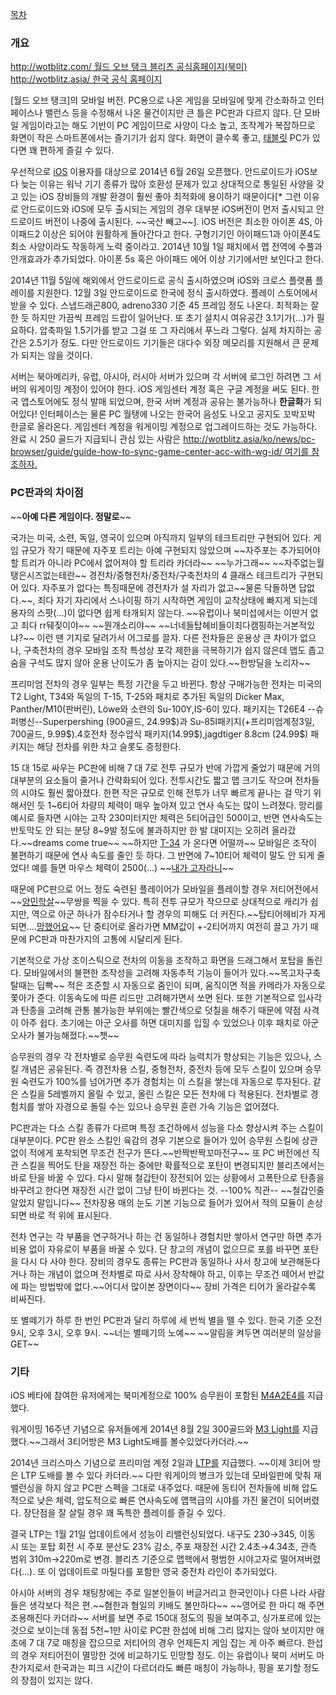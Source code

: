 [[목차]]

=== 개요 ===

[[http://wotblitz.com/ 월드 오브 탱크 블리츠 공식홈페이지(북미)]] [[http://wotblitz.asia/ 한국 공식 홈페이지]] 

[월드 오브 탱크]의 모바일 버전. PC용으로 나온 게임을 모바일에 맞게 간소화하고 인터페이스나 밸런스 등을 수정해서 나온 물건이지만 큰 틀은 PC판과 다르지 않다. 단 모바일 게임이라고는 해도 기반이 PC 게임이므로 사양이 다소 높고, 조작계가 복잡하므로 화면이 작은 스마트폰에서는 즐기기가 쉽지 않다. 화면이 클수록 좋고, [[태블릿]] PC가 있다면 꽤 편하게 즐길 수 있다.

우선적으로 [[iOS]] 이용자를 대상으로 2014년 6월 26일 오픈했다. 안드로이드가 iOS보다 늦는 이유는 워낙 기기 종류가 많아 호환성 문제가 있고 상대적으로 통일된 사양을 갖고 있는 iOS 장비들의 개발 환경이 훨씬 좋아 최적화에 용이하기 때문이다[* 그런 이유로 안드로이드와 iOS에 모두 출시되는 게임의 경우 대부분 iOS버전이 먼저 출시되고 안드로이드 버전이 나중에 출시된다. ~~국산 빼고~~]. iOS 버전은 최소한 아이폰 4S, 아이패드2 이상은 되어야 원활하게 돌아간다고 한다. 구형기기인 아이패드1과 아이폰4도 최소 사양이라도 작동하게 노력 중이라고. 2014년 10월 1일 패치에서 맵 전역에 수풀과 안개효과가 추가되었다. 아이폰 5s 혹은 아이패드 에어 이상 기기에서만 보인다고 한다.

2014년 11월 5일에 해외에서 안드로이드로 공식 출시하였으며 iOS와 크로스 플랫폼 플레이를 지원한다. 12월 3일 안드로이드로 한국에 정식 출시하였다. 플레이 스토어에서 받을 수 있다. 스냅드래곤800, adreno330 기준 45 프레임 정도 나온다. 최적화는 잘한 듯 하지만 가끔씩 프레임 드랍이 일어난다. 또 초기 설치시 여유공간 3.1기가(...)가 필요하다. 압축파일 1.5기가를 받고 그걸 또 그 자리에서 푸느라 그렇다. 실제 차지하는 공간은 2.5기가 정도. 다만 안드로이드 기기들은 대다수 외장 메모리를 지원해서 큰 문제가 되지는 않을 것이다.

서버는 북아메리카, 유럽, 아시아, 러시아 서버가 있으며 각 서버에 로그인 하려면 그 서버의 워게이밍 계정이 있어야 한다. iOS 게임센터 계정 혹은 구글 계정을 써도 된다. 한국 앱스토어에도 정식 발매 되었으며, 한국 서버 계정과 공유는 불가능하나 '''한글화'''가 되어있다! 인터페이스는 물론 PC 월탱에 나오는 한국어 음성도 나오고 공지도 꼬박꼬박 한글로 올라온다. 게임센터 계정을 워게이밍 계정으로 업그레이드하는 것도 가능하다. 완료 시 250 골드가 지급되니 관심 있는 사람은 [[http://wotblitz.asia/ko/news/pc-browser/guide/guide-how-to-sync-game-center-acc-with-wg-id/ 여기를 참조하자.]]

=== PC판과의 차이점 ===

~~'''아예 다른 게임이다. 정말로'''~~

국가는 미국, 소련, 독일, 영국이 있으며 아직까지 일부의 테크트리만 구현되어 있다. 게임 규모가 작기 때문에 자주포 트리는 아예 구현되지 않았으며 ~~자주포는 추가되어야할 트리가 아니라 PC에서 없어져야 할 트리라 카더라~~ ~~누가그래~~ ~~자주없는월탱은시즈없는테란~~ 경전차/중형전차/중전차/구축전차의 4 클래스 테크트리가 구현되어 있다. 자주포가 없다는 특징때문에 경전차가 설 자리가 없고~~물론 닥돌하면 답없다.~~, 죄다 자기 자리에서 스나이핑 하기 시작하면 게임이 교착상태에 빠지게 되는데 용자의 스팟(...)이 없다면 쉽게 타개되지 않는다. ~~유럽이나 북미섭에서는 이딴거 없고 죄다 rr뒈짖이야~~ ~~뭔개소리야~~ ~~너네들탑헤비들이죄다캠핑하는거본적있냐?~~ 이런 땐 기지로 달려가서 어그로를 끌자. 다른 전차들은 운용상 큰 차이가 없으나, 구축전차의 경우 모바일 조작 특성상 포각 제한을 극복하기가 쉽지 않은데 맵도 좁고 숨을 구석도 많지 않아 운용 난이도가 좀 높아지는 감이 있다.~~한방딜을 노리자~~

프리미엄 전차의 경우 일부는 특정 기간을 두고 바뀐다. 항상 구매가능한 전차는 미국의 T2 Light, T34와 독일의 T-15, T-25와 패치로 추가된 독일의 Dicker Max, Panther/M10(판버린), Löwe와 소련의 Su-100Y,IS-6이 있다. 패키지는 T26E4 --슈퍼병신--Superpershing (900골드, 24.99$)과 Su-85I패키지(+프리미엄계정3일, 700골드, 9.99$).4호전차 정수압식 패키지(14.99$),jagdtiger 8.8cm (24.99$) 패키지는 해당 전차를 위한 차고 슬롯도 증정한다.

15 대 15로 싸우는 PC판에 비해 7 대 7로 전투 규모가 반에 가깝게 줄었기 때문에 거의 대부분의 요소들이 줄거나 간략화되어 있다. 전투시간도 짧고 맵 크기도 작으며 전차들의 시야도 훨씬 짧아졌다. 한편 작은 규모로 인해 전투가 너무 빠르게 끝나는 걸 막기 위해서인 듯 1~6티어 차량의 체력이 매우 높아져 있고 연사 속도는 많이 느려졌다. 망리를 예시로 들자면 시야는 고작 230미터지만 체력은 5티어급인 500이고, 반면 연사속도는 반토막도 안 되는 분당 8~9발 정도에 불과하지만 한 발 대미지는 오히려 올라갔다.~~dreams come true~~ ~~하지만 [[T-34]] 가 온다면 어떨까~~ 모바일은 조작이 불편하기 때문에 연사 속도를 줄인 듯 하다. 그 반면에 7~10티어 체력이 말도 안 되게 줄었다! 예를 들면 마우스 체력이 2500(...) ~~[[내가 고자라니]]~~

때문에 PC판으로 어느 정도 숙련된 플레이어가 모바일을 플레이할 경우 저티어전에서 ~~[[양민학살]]~~무쌍을 찍을 수 있다. 특히 전투 규모가 작으므로 상대적으로 캐리가 쉽지만, 역으로 아군 하나가 잠수타거나 할 경우의 피해도 더 커진다.~~탑티어헤비가 자게되면....[[망했어요]]~~ 단 중티어로 올라가면 MM값이 +-2티어까지 여전히 끌고 가기 때문에 PC판과 마찬가지의 고통에 시달리게 된다.

기본적으로 가상 조이스틱으로 전차의 이동을 조작하고 화면을 드래그해서 포탑을 돌린다. 모바일에서의 불편한 조작성을 고려해 자동추적 기능이 들어가 있다.~~목고자구축탈때는 딥빡~~ 적은 조준할 시 자동으로 줌인이 되며, 움직이면 적을 카메라가 자동으로 쫓아가 준다. 이동속도에 따른 리드만 고려해가면서 쏘면 된다. 또한 기본적으로 입사각과 탄종을 고려해 관통 불가능한 부위에는 빨간색으로 덧칠을 해주기 때문에 약점 사격이 아주 쉽다. 초기에는 아군 오사를 하면 대미지를 입힐 수 있었으나 이후 패치로 아군 오사가 불가능해졌다.~~쳇~~

승무원의 경우 각 전차별로 승무원 숙련도에 따라 능력치가 향상되는 기능은 있으나, 스킬 개념은 공유된다. 즉 경전차용 스킬, 중형전차, 중전차 등에 모두 스킬이 있으며 승무원 숙련도가 100%를 넘어가면 추가 경험치는 이 스킬을 쌓는데 자동으로 투자된다. 같은 스킬을 5레벨까지 올릴 수 있고, 올린 스킬은 모든 전차에 다 적용된다. 전차별로 경험치를 쌓아 자경으로 돌릴 수는 있으나 승무원 훈련 가속 기능은 없어졌다.

PC판과는 다소 스킬 종류가 다르며 특정 조건하에서 성능을 다소 향상시켜 주는 스킬이 대부분이다. PC판 완소 스킬인 육감의 경우 기본으로 들어가 있어 승무원 스킬에 상관 없이 적에게 포착되면 무조건 전구가 뜬다.~~반짝반짝꼬마전구~~ 또 PC 버전에선 직관 스킬을 찍어도 탄을 재장전 하는 중에만 확률적으로 포탄이 변경되지만 블리츠에서는 바로 탄을 바꿀 수 있다. 다시 말해 철갑탄이 장전되어 있는 상황에서 고폭탄으로 탄종을 바꾸려고 한다면 재장전 시간 없이 그냥 탄이 바뀐다는 것. --100% 직관-- ~~철갑인줄 알았지 말입니다~~ 전차장용 매의 눈도 기본 기능으로 들어가 있어서 적의 모듈이 손상되면 바로 적 위에 표시된다.

전차 연구는 각 부품을 연구하거나 하는 건 동일하나 경험치만 쌓아서 연구만 하면 추가 비용 없이 자유로이 부품을 바꿀 수 있다. 단 창고의 개념이 없으므로 포를 바꾸면 포탄을 다시 다 사야 한다. 장비의 경우도 종류는 PC판과 동일하나 사서 창고에 보관해둔다거나 하는 개념이 없으며 전차별로 따로 사서 장착해야 하고, 이후는 무조건 떼어서 반값에 파는 방법밖에 없다.~~어디서 많이본 장면이다~~ 장비 가격은 티어가 올라갈수록 비싸진다.

또 별떼기가 하루 한 번인 PC판과 달리 하루에 세 번씩 별을 뗄 수 있다. 한국 기준 오전 9시, 오후 3시, 오후 9시. ~~너는 별떼기의 노예~~ ~~알림을 켜두면 여러분의 일상을 GET~~

=== 기타 ===

iOS 베타에 참여한 유저에게는 북미계정으로 100% 승무원이 포함된 [[월드 오브 탱크/미국 테크 트리/프리미엄 전차#s-2.2.1|M4A2E4]]를 지급했다.

워게이밍 16주년 기념으로 유저들에게 2014년 8월 2일 300골드와 [[월드 오브 탱크/소련 테크 트리/프리미엄 전차#s-2.1.3|M3 Light]]를 지급했다.~~그래서 3티어방은 M3 Light도배를 볼수있었다카더라.~~

2014년 크리스마스 기념으로 프리미엄 계정 2일과 [[월드 오브 탱크/소련 테크 트리/프리미엄 전차#s-2.1.2|LTP]]를 지급했다. ~~이제 3티어 방은 LTP 도배를 볼 수 있다 카더라.~~ 다만 워게이의 병크가 있는데 모바일판에 맞춰 재밸런싱을 하지 않고 PC판 스펙을 그대로 내주었다. 때문에 동티어 전차들에 비해 압도적으로 낮은 체력, 압도적으로 빠른 연사속도에 맵핵급의 시야를 가진 물건이 되어버렸다. 장단점을 잘 살릴 경우 꽤 독특한 플레이를 즐길 수 있다.

결국 LTP는 1월 21일 업데이트에서 성능이 리밸런싱되었다. 내구도 230→345, 이동 시 또는 포탑 회전 시 주포 분산도 23% 감소, 주포 재장전 시간 2.4초→4.34초, 관측 범위 310m→220m로 변경. 블리츠 기준으로 맵핵에서 평범한 시야고자로 떨어져버렸다(...). 또 이 업데이트로 마틸다를 포함한 영국 중전차 라인이 추가되었다.

아시아 서버의 경우 채팅창에는 주로 일본인들이 버글거리고 한국인이나 다른 나라 사람들은 생각보다 적은 편.~~혐한과 혐일의 키배도 볼만하다~~ ~~영어로 한 마디 해 주면 조용해진다 카더라~~ 서버를 보면 주로 150대 정도의 핑을 보여주고, 싱가포르에 있는 것으로 보이는데 동접 5천~1만 사이로 PC판 한섭에 비해 그리 많지는 않아 보이지만 애초에 7 대 7로 매칭을 잡으므로 저티어의 경우 언제든지 게임 잡는 게 아주 빠르다. 한섭의 경우 저티어전이 멸망한 것에 비교하기도 민망할 정도. 이는 유럽이나 북미 서버도 마찬가지로서 한국과는 피크 시간이 다르더라도 빠른 매칭이 가능하나, 핑을 포기할 정도의 장점이 있지는 않다.
